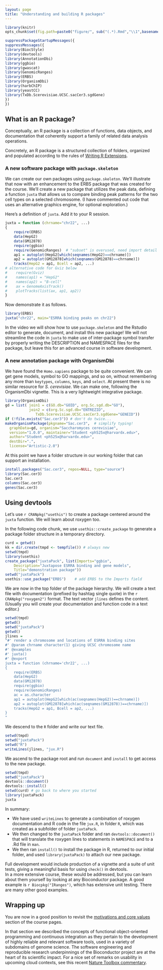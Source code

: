 ```yaml
---
layout: page
title: "Understanding and building R packages"
---
```


```r
library(knitr)
opts_chunk$set(fig.path=paste0("figure/", sub("(.*).Rmd","\\1",basename(knitr:::knit_concord$get('infile'))), "-"))
```
```r
suppressPackageStartupMessages({
suppressMessages({
library(BiocStyle)
library(devtools)
library(AnnotationDbi)
library(ggbio)
library(gwascat)
library(GenomicRanges)
library(ERBS)
library(OrganismDbi)
library(harbChIP)
library(yeastCC)
library(TxDb.Scerevisiae.UCSC.sacCer3.sgdGene)
})
})
```

<a name="defpack"></a>

## What is an R package?

Conceptually, an R package is a collection of functions, data
objects, and documentation that coherently support a family
of related data analysis operations.

Concretely, an R package is a structured collection of folders,
organized and populated according to the rules of
[Writing R Extensions](http://cran.r-project.org/doc/manuals/r-release/R-exts.html).

<a name="skel"></a>

### A new software package with `package.skeleton`

We can create our own packages using `package.skeleton`.  We'll illustrate that now
with an enhancement to the ERBS package that was created for the course.
We'll create a new package that utilizes the peak data, defining
a function `juxta` that allows us to compare binding peak patterns for the two cell
types on a selected chromosome.  (I have commented out code that
uses an alternative graphics engine, for optional exploration.)

Here's a definition of `juxta`.  Add it to your R session.
```r
juxta = function (chrname="chr22", ...) 
{
    require(ERBS)
    data(HepG2)
    data(GM12878)
    require(ggbio)
    require(GenomicRanges)  # "subset" is overused, need import detail
    ap1 = autoplot(HepG2[which(seqnames(HepG2)==chrname)])
    ap2 = autoplot(GM12878[which(seqnames(GM12878)==chrname)])
    tracks(HepG2 = ap1, Bcell = ap2, ...)
# alternative code for Gviz below
#    require(Gviz)
#    names(ap1) = "HepG2"
#    names(ap2) = "B-cell"
#    ax = GenomeAxisTrack()
#    plotTracks(list(ax, ap1, ap2))
}
```

Now demonstrate it as follows.

```r
library(ERBS)
juxta("chr22", main="ESRRA binding peaks on chr22")
```

In the video we will show how to use `package.skeleton` and the Rstudio
editor to generate, document, and install this new package!  We will not
streamline the code in `juxta` to make use of inter-package
symbol transfer by properly writing the DESCRIPTION and NAMESPACE
files for the package, but leave this for an advanced course in
software development.

<a name="org"></a>

### A new annotation package with OrganismDbi

We have found the `Homo.sapiens` package to be quite convenient.
We can get gene models, symbol to GO mappings, and so on, without
remembering any more than `keytypes`, `columns`, `keys`, and `select`.
At present there is no similar resource for *S. cerevisiae*.
We can make one, following the OrganismDbi vignette.  This is
a very lightweight integrative package.

```r
library(OrganismDbi)
gd = list( join1 = c(GO.db="GOID", org.Sc.sgd.db="GO"),
           join2 = c(org.Sc.sgd.db="ENTREZID",
              TxDb.Scerevisiae.UCSC.sacCer3.sgdGene="GENEID"))
if (!file.exists("Sac.cer3")) # don't do twice...
makeOrganismPackage(pkgname="Sac.cer3",  # simplify typing!
  graphData=gd, organism="Saccharomyces cerevisiae",
  version="1.0.0", maintainer="Student <ph525x@harvardx.edu>",
  author="Student <ph525x@harvardx.edu>",
  destDir=".",
  license="Artistic-2.0")
```

At this point we have a folder structure in our
working folder that can support an installation.
```r
install.packages("Sac.cer3", repos=NULL, type="source")
library(Sac.cer3)
Sac.cer3
columns(Sac.cer3)
genes(Sac.cer3)
```

<a name="devtools"></a>

## Using devtools

Let's use `r CRANpkg("usethis")` to create a package centered
around the `juxta` function.  We will learn about
roxygen too.

In the following code chunk, we use `usethis::create_package`
to generate a package folder structure in a temporary
directory.

<a name="create"></a>

```r
curd = getwd()
kk = dir.create(tmpd <- tempfile()) # always new
setwd(tmpd)
library(usethis)
create_package("juxtaPack", list(Imports="ggbio",
    Description="Juxtapose ESRRA binding and gene models",
    Title="demonstration package"))
setwd("juxtaPack")
usethis::use_package("ERBS")    # add ERBS to the Imports field
```

<a name="source"></a>

We are now in the top folder of the package hierarchy.
We will create a text file with documentation (prefixed
by hashtag single quote) in the `r CRANpkg("roxygen2")` format.
The text vector `jlines` defines the content.  (Usually
you will create your documentation and function code
in a text editor.)
```r
setwd(tmpd)
getwd()
setwd("juxtaPack")
getwd()
jlines = 
"#' render a chromosome and locations of ESRRA binding sites
#' @param chrname character(1) giving UCSC chromosome name
#' @examples
#' juxta()
#' @export
juxta = function (chrname='chr22', ...) 
{
    require(ERBS)
    data(HepG2)
    data(GM12878)
    require(ggbio)
    require(GenomicRanges)
    ac = as.character
    ap1 = autoplot(HepG2[which(ac(seqnames(HepG2))==chrname)])
    ap2 = autoplot(GM12878[which(ac(seqnames(GM12878))==chrname)])
    tracks(HepG2 = ap1, Bcell = ap2, ...)
}
"
```
We descend to the `R` folder and write our text file.
```r
setwd(tmpd)
setwd("juxtaPack")
setwd("R")
writeLines(jlines, "jux.R")
```

<a name="docinst"></a>

We ascend to the package root and run `document` and `install`
to get access to the new package.
```r
setwd(tmpd)
setwd("juxtaPack")
devtools::document()
devtools::install()
setwd(curd) # go back to where you started
library(juxtaPack)
juxta
```

In summary:

- We have used `writeLines` to generate a combination of
roxygen documentation and R code in the file `jux.R`, in
folder `R`, which was
created as a subfolder of folder `juxtaPack`.  
- We then changed to the `juxtaPack` folder and ran `devtools::document()` that
will translate the roxygen lines to statements in `NAMESPACE`
and to a .Rd file in `man`.
- We then ran `install()` to install the package in R, returned
to our initial folder, and used `library(juxtaPack)` to attach
our new package.

Full development would include production of a vignette
and a suite of unit tests, giving
a meaningful basis for using `check()` in devtools.  
In a more extensive course,
these would be addressed, but you can learn about them yourself
by looking at any Bioconductor package.  A good example is 
`r Biocpkg("IRanges")`, which has extensive unit testing.
There are many other good examples.

<a name="wrapup"></a>

## Wrapping up

You are now in a good position to revisit the [motivations
and core values](http://genomicsclass.github.io/book/pages/biomotiv.html) section of the course pages.

In that section we described the concepts of
functional object-oriented programming and continuous integration
as they pertain to the development of highly reliable and
relevant software tools, used in a variety of subdomains of genome
science.  The software engineering and reproducible research
underpinnings of the Bioconductor project are at the heart
of its scientific impact.  For a nice set of remarks on
usability in upcoming cloud contexts, see this recent
[Nature Toolbox commentary](https://www.nature.com/articles/d41586-017-07833-1?utm_source=TWT_NatureNews&sf175334725=1).

